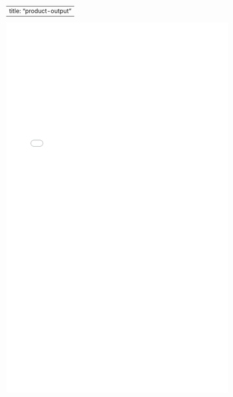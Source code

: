 
---
title: "product-output"
---

```{=html}
<embed src="product-output/document.pdf" width="600px" height="1000px"/>
```
